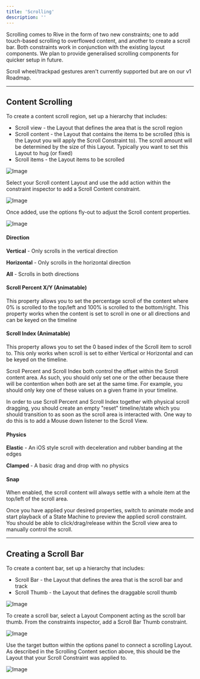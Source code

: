 ```yaml
---
title: 'Scrolling'
description: ''
---
```


Scrolling comes to Rive in the form of two new constraints; one to add touch-based scrolling to overflowed content, and another to create a scroll bar. Both constraints work in conjunction with the existing layout components. We plan to provide generalised scrolling components for quicker setup in future.

<Note>Scroll wheel/trackpad gestures aren't currently supported but are on our v1 Roadmap.</Note>

---

## Content Scrolling

To create a content scroll region, set up a hierarchy that includes:
- Scroll view - the Layout that defines the area that is the scroll region
- Scroll content - the Layout that contains the items to be scrolled (this is the Layout you will apply the Scroll Constraint to). The scroll amount will be determined by the size of this Layout. Typically you want to set this Layout to hug (or fixed)
- Scroll items - the Layout items to be scrolled

![Image](/images/editor/scroll-content-hierarchy.png)

Select your Scroll content Layout and use the add action within the constraint inspector to add a Scroll Content constraint.

![Image](/images/editor/layouts/1ee7adc4-4698-4f6d-a0e7-8ec73f53c492.webp)

Once added, use the options fly-out to adjust the Scroll content properties.

![Image](/images/editor/scroll-content-properties.png)

#### Direction

**Vertical** - Only scrolls in the vertical direction

**Horizontal** - Only scrolls in the horizontal direction

**All** - Scrolls in both directions

#### Scroll Percent X/Y (Animatable)

This property allows you to set the percentage scroll of the content where 0% is scrolled to the top/left and 100% is scrolled to the bottom/right. This property works when the content is set to scroll in one or all directions and can be keyed on the timeline

#### Scroll Index (Animatable)

This property allows you to set the 0 based index of the Scroll item to scroll to. This only works when scroll is set to either Vertical or Horizontal and can be keyed on the timeline.

<Tip>Scroll Percent and Scroll Index both control the offset within the Scroll content area. As such, you should only set one or the other because there will be contention when both are set at the same time. For example, you should only key one of these values on a given frame in your timeline.</Tip>

<Tip>In order to use Scroll Percent and Scroll Index together with physical scroll dragging, you should create an empty "reset" timeline/state which you should transition to as soon as the scroll area is interacted with. One way to do this is to add a Mouse down listener to the Scroll View.</Tip>

#### Physics

**Elastic** - An iOS style scroll with deceleration and rubber banding at the edges

**Clamped** - A basic drag and drop with no physics

#### Snap

When enabled, the scroll content will always settle with a whole item at the top/left of the scroll area.

Once you have applied your desired properties, switch to animate mode and start playback of a State Machine to preview the applied scroll constraint. You should be able to click/drag/release within the Scroll view area to manually control the scroll.

---

## Creating a Scroll Bar

To create a content bar, set up a hierarchy that includes:
- Scroll Bar - the Layout that defines the area that is the scroll bar and track
- Scroll Thumb - the Layout that defines the draggable scroll thumb

![Image](/images/editor/scroll-bar-hierarchy.png)

To create a scroll bar, select a Layout Component acting as the scroll bar thumb. From the constraints inspector, add a Scroll Bar Thumb constraint.

![Image](/images/editor/layouts/0c295a18-6d04-471d-ba86-c74e4988c4a9.webp)

Use the target button within the options panel to connect a scrolling Layout. As described in the Scrolling Content section above, this should be the Layout that your Scroll Constraint was applied to.

![Image](/images/editor/layouts/2f05011a-cf88-41b5-9a96-ae4712d500d9.webp)